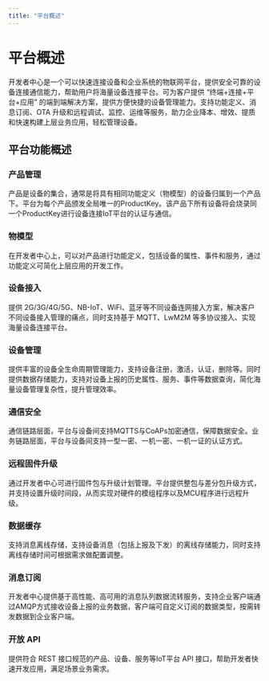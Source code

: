 ```yaml
---
title: "平台概述"
---
```


# 平台概述

开发者中心是一个可以快速连接设备和企业系统的物联网平台，提供安全可靠的设备连接通信能力，帮助用户将海量设备连接平台。可为客户提供 “终端\+连接\+平台\+应用” 的端到端解决方案，提供方便快捷的设备管理能力。支持功能定义、消息订阅、OTA 升级和远程调试、监控、运维等服务，助力企业降本、增效、提质和快速构建上层业务应用，轻松管理设备。

## **平台功能**概述

### 产品管理

产品是设备的集合，通常是将具有相同功能定义（物模型）的设备归属到一个产品下。平台为每个产品颁发全局唯一的ProductKey。该产品下所有设备将会烧录同一个ProductKey进行设备连接IoT平台的认证与通信。

### 物模型

在开发者中心上，可以对产品进行功能定义，包括设备的属性、事件和服务，通过功能定义可简化上层应用的开发工作。

### 设备接入

提供 2G/3G/4G/5G、NB-IoT、WiFi、蓝牙等不同设备连网接入方案，解决客户不同设备接入管理的痛点，同时支持基于 MQTT、LwM2M 等多协议接入、实现海量设备连接平台。

### 设备管理

提供丰富的设备全生命周期管理能力，支持设备注册，激活，认证，删除等。同时提供数据存储能力，支持对设备上报的历史属性、服务、事件等数据查询，简化海量设备管理复杂性，提升管理效率。

### 通信安全

通信链路层面，平台与设备间支持MQTTS与CoAPs加密通信，保障数据安全。业务链路层面，平台与设备间支持一型一密、一机一密、一机一证的认证方式。

### 远程固件升级

通过开发者中心可进行固件包与升级计划管理。平台提供整包与差分包升级方式，并支持设置升级时间段，从而实现对硬件的模组程序以及MCU程序进行远程升级。

### 数据缓存

支持消息离线存储，支持设备消息（包括上报及下发）的离线存储能力，同时支持离线存储时间可根据需求做配置调整。

### 消息订阅

开发者中心提供基于高性能、高可用的消息队列数据流转服务，支持企业客户端通过AMQP方式接收设备上报的业务数据，客户端可自定义订阅的数据类型，按需转发数据到企业客户端。

### 开放 API

提供符合 REST 接口规范的产品、设备、服务等IoT平台 API 接口，帮助开发者快速开发应用，满足场景业务需求。